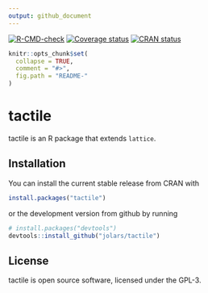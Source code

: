 ---
output: github_document
---

<!-- badges: start -->
[![R-CMD-check](https://github.com/jolars/tactile/actions/workflows/R-CMD-check.yaml/badge.svg)](https://github.com/jolars/tactile/actions/workflows/R-CMD-check.yaml)
[![Coverage status](https://app.codecov.io/github/jolars/tactile/branch/master/graph/badge.svg)](https://app.codecov.io/github/jolars/tactile?branch=master)
[![CRAN status](http://www.r-pkg.org/badges/version/tactile)](https://cran.r-project.org/package=tactile)
<!-- badges: end -->

<!-- README.md is generated from README.Rmd. Please edit that file -->

```{r, echo = FALSE}
knitr::opts_chunk$set(
  collapse = TRUE,
  comment = "#>",
  fig.path = "README-"
)
```

# tactile

tactile is an R package that extends `lattice`.

## Installation

You can install the current stable release from CRAN with 

```{r cran-installation, eval = FALSE}
install.packages("tactile")
```

or the development version from github by running

```{r gh-installation, eval = FALSE}
# install.packages("devtools")
devtools::install_github("jolars/tactile")
```

## License

tactile is open source software, licensed under the GPL-3.
